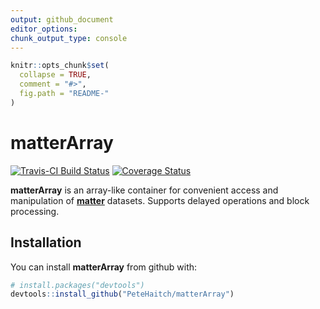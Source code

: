 ```yaml
---
output: github_document
editor_options: 
chunk_output_type: console
---
```


<!-- README.md is generated from README.Rmd. Please edit that file -->

```r
knitr::opts_chunk$set(
  collapse = TRUE,
  comment = "#>",
  fig.path = "README-"
)
```

# matterArray

[![Travis-CI Build Status](https://travis-ci.org/PeteHaitch/matterArray.svg?branch=master)](https://travis-ci.org/PeteHaitch/matterArray)
[![Coverage Status](https://img.shields.io/codecov/c/github/PeteHaitch/matterArray/master.svg)](https://codecov.io/github/PeteHaitch/matterArray?branch=master)

**matterArray** is an array-like container for convenient access and 
manipulation of [**matter**](https://bioconductor.org/packages/matter/) 
datasets. Supports delayed operations and block processing.

## Installation

You can install **matterArray** from github with:

```r
# install.packages("devtools")
devtools::install_github("PeteHaitch/matterArray")
```

<!-- TODO: Examples section -->